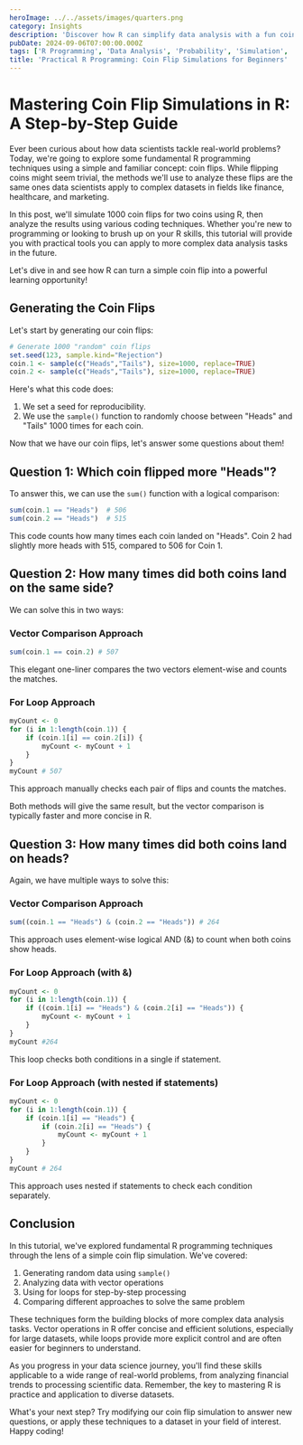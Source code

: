 ```yaml
---
heroImage: ../../assets/images/quarters.png
category: Insights
description: 'Discover how R can simplify data analysis with a fun coin flip simulation. Learn essential R operations applicable to real-world data challenges.'
pubDate: 2024-09-06T07:00:00.000Z
tags: ['R Programming', 'Data Analysis', 'Probability', 'Simulation', 'Coding Techniques']
title: 'Practical R Programming: Coin Flip Simulations for Beginners'
---
```



# Mastering Coin Flip Simulations in R: A Step-by-Step Guide

Ever been curious about how data scientists tackle real-world problems? Today, we're going to explore some fundamental R programming techniques using a simple and familiar concept: coin flips. While flipping coins might seem trivial, the methods we'll use to analyze these flips are the same ones data scientists apply to complex datasets in fields like finance, healthcare, and marketing.

In this post, we'll simulate 1000 coin flips for two coins using R, then analyze the results using various coding techniques. Whether you're new to programming or looking to brush up on your R skills, this tutorial will provide you with practical tools you can apply to more complex data analysis tasks in the future.

Let's dive in and see how R can turn a simple coin flip into a powerful learning opportunity!

## Generating the Coin Flips

Let's start by generating our coin flips:

```r
# Generate 1000 "random" coin flips
set.seed(123, sample.kind="Rejection")
coin.1 <- sample(c("Heads","Tails"), size=1000, replace=TRUE)
coin.2 <- sample(c("Heads","Tails"), size=1000, replace=TRUE)
```

Here's what this code does:

1. We set a seed for reproducibility.
2. We use the `sample()` function to randomly choose between "Heads" and "Tails" 1000 times for each coin.

Now that we have our coin flips, let's answer some questions about them!

## Question 1: Which coin flipped more "Heads"?

To answer this, we can use the `sum()` function with a logical comparison:

```r
sum(coin.1 == "Heads")  # 506
sum(coin.2 == "Heads")  # 515
```

This code counts how many times each coin landed on "Heads". Coin 2 had slightly more heads with 515, compared to 506 for Coin 1.

## Question 2: How many times did both coins land on the same side?

We can solve this in two ways:

### Vector Comparison Approach

```r
sum(coin.1 == coin.2) # 507
```

This elegant one-liner compares the two vectors element-wise and counts the matches.

### For Loop Approach

```r
myCount <- 0
for (i in 1:length(coin.1)) {
    if (coin.1[i] == coin.2[i]) {
        myCount <- myCount + 1
    }
}
myCount # 507
```

This approach manually checks each pair of flips and counts the matches.

Both methods will give the same result, but the vector comparison is typically faster and more concise in R.

## Question 3: How many times did both coins land on heads?

Again, we have multiple ways to solve this:

### Vector Comparison Approach

```r
sum((coin.1 == "Heads") & (coin.2 == "Heads")) # 264
```

This approach uses element-wise logical AND (&) to count when both coins show heads.

### For Loop Approach (with &)

```r
myCount <- 0
for (i in 1:length(coin.1)) {
    if ((coin.1[i] == "Heads") & (coin.2[i] == "Heads")) {
        myCount <- myCount + 1
    }
}
myCount #264
```

This loop checks both conditions in a single if statement.

### For Loop Approach (with nested if statements)

```r
myCount <- 0
for (i in 1:length(coin.1)) {
    if (coin.1[i] == "Heads") {
        if (coin.2[i] == "Heads") {
            myCount <- myCount + 1
        }
    }
}
myCount # 264
```

This approach uses nested if statements to check each condition separately.

## Conclusion

In this tutorial, we've explored fundamental R programming techniques through the lens of a simple coin flip simulation. We've covered:

1. Generating random data using `sample()`
2. Analyzing data with vector operations
3. Using for loops for step-by-step processing
4. Comparing different approaches to solve the same problem

These techniques form the building blocks of more complex data analysis tasks. Vector operations in R offer concise and efficient solutions, especially for large datasets, while loops provide more explicit control and are often easier for beginners to understand.

As you progress in your data science journey, you'll find these skills applicable to a wide range of real-world problems, from analyzing financial trends to processing scientific data. Remember, the key to mastering R is practice and application to diverse datasets.

What's your next step? Try modifying our coin flip simulation to answer new questions, or apply these techniques to a dataset in your field of interest. Happy coding!
